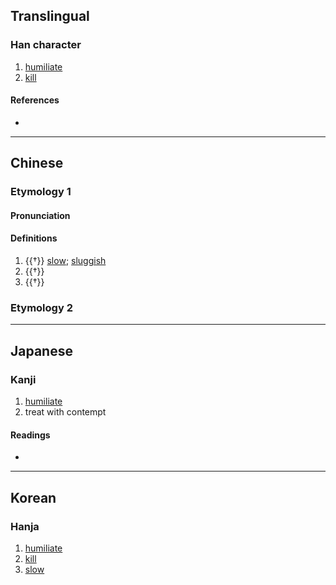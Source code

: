 {{character info/new}}
==Translingual==

===Han character===
{{Han char|rn=9|rad=人|as=11|sn=13|four=27222|canj=OSMH|ids=⿰亻翏}}

# [[humiliate]]
# [[kill]]

====References====
* {{Han ref|kx=0115.230|dkj=01051|dj=0246.110|hdz=10215.080|uh=50C7|ud=20679|bh=B6CE|bd=46798}}

----

==Chinese==
{{zh-forms}}

===Etymology 1===
====Pronunciation====
{{zh-pron
|m=lù
|c=luk6
|mc=y
|oc=y
|cat=v
}}

====Definitions====
{{zh-hanzi}}

# {{†}} [[slow]]; [[sluggish]]
# {{†}} {{zh-alt-form|戮|to [[kill]]; to [[humiliate]]}}
# {{†}} {{zh-alt-form|勠|(of forces) to [[join]]}}

===Etymology 2===
{{zh-see|聊|hv|}}

----

==Japanese==

===Kanji===
{{ja-kanji|grade=|rs=人11}}

# [[humiliate]]
# treat with contempt

====Readings====
* {{ja-readings
|goon=ろく
|kanon=りく
|on=る
|kun=はじ-, はずかし-める
}}

----

==Korean==

===Hanja===
{{ko-hanja|hangeul=륙|rv=ryuk|mr=ryuk}}

# [[humiliate]]
# [[kill]]
# [[slow]]